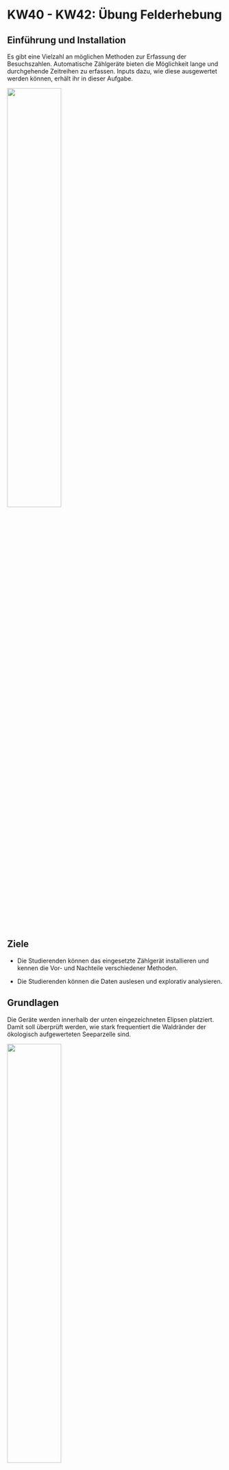 # KW40 - KW42: Übung Felderhebung

## Einführung und Installation

Es gibt eine Vielzahl an möglichen Methoden zur Erfassung der Besuchszahlen. Automatische Zählgeräte bieten die Möglichkeit lange und durchgehende Zeitreihen zu erfassen. Inputs dazu, wie diese ausgewertet werden können, erhält ihr in dieser Aufgabe.


![](images/gruental.jpg){width=50%}

## Ziele

- Die Studierenden können das eingesetzte Zählgerät installieren und kennen die Vor- und Nachteile verschiedener Methoden.

- Die Studierenden können die Daten auslesen und explorativ analysieren.

## Grundlagen

Die Geräte werden innerhalb der unten eingezeichneten Elipsen platziert. Damit soll überprüft werden, wie stark frequentiert die Waldränder der ökologisch aufgewerteten Seeparzelle sind.

![](images/Perimeter_Felderhebung.png){width=50%}

Datenschutz ist ein wichtiges Thema. Die Besuchenden werden über den Zweck der Kameras informiert, die Daten nach der Bearbeitung wieder gelöscht und nicht weitergegeben.

![](images/Begleitzettel_Kamera.png){width=50%}

## Auswertung
__AUFGABE ab dem 12.10.2021__

_Nachdem die Kameras für zwei Wochen im Einsatz standen, sichten wir zusammen die Ergebnisse._

_Da die Anzahl Passagen auf der Seeparzelle keine schöne Auswertung erlauben, arbeiten wir ab jetzt mit einem Datensatz aus dem WPZ. Die Vorteile für euch sind:_

1. ihr habt genügend Daten für die Auswertung mit R und 
2. die Daten sind im selben Format wir für die späteren Aufgaben.

### Aufgabe 1: Vorarbeiten

- Überlegt euch mögliche Darstellungsformen für die __Anzahl Passagen__ und die beobachteten __Aktivitäten__ an den untersuchten Standorten.

- Skizziert eure Ideen mittels Stift und Papier.
 

### Aufgabe 2: Darstellung in R

R bietet sehr viele Optionen zur Analyse und zur Darstellung der Daten. Nehmt bitte den bereitgestellten Datensatz zur Hand und visualisiert eure Ideen mit R. 

Untenstehend sind einige Ideen zur Umsetzung.

```r
### Bibliothek laden

# zuerst muss sie installiert sein:
# install.packages("tidyverse")
library(tidyverse) # Arbeiten mit Datumsformaten

### Datensatz einlesen

# dabei speichere ich ihn gleich unter der Variable "depo" ab.
depo <- read.csv("data/Bsp_Data.csv", sep = ";")

### Datum und Uhrzeit
# das Datum und die Uhrzeit sind in einer Spalte. R liest das als "Buchstaben" ein. Wir definieren es als Datum:
depo$DatumUhrzeit <- as.POSIXct(depo$DatumUhrzeit, format = "%d.%m.%Y %H:%M")
```

```r
### Kennzahlen

#zuerst schaue ich mir jeweils den Aufau und die Kennzahlen zum Datensaz an:
str(depo)

# hat es im Datensatz noch fehlende Werte?
sum(is.na(depo))

# wie viele Personen sind IN das Gebiet gegangen?
sum(depo$Fuss_IN)

# wie viele insgesamt?
# dafür erstellen wir zuerst eine neue Spalte mit der Totalen Anzahl pro Datum und Zeitstempel:
depo$Total = depo$Fuss_IN + depo$Fuss_OUT + depo$Velo_IN + depo$Velo_OUT
# und berechnen nachher die Summe dieser neuen Spalte
sum(depo$Total)
```

```r
# Darstellen der Anzahl Passagen pro Stunde und Tag
plot(x = depo$DatumUhrzeit, y = depo$Total,
     pch = 21,  # Form
     cex = 1.5, # Grösse
     bg="blue") # Füllung
```

```r
# Darstellung der verschiedenen Nutzergruppen
slieces <- c(sum(depo$Fuss_IN), sum(depo$Fuss_OUT), sum(depo$Velo_IN), sum(depo$Velo_OUT))
lbls <- c("Fuss_IN", "Fuss_OUT", "Velo_IN", "Velo_OUT") 
pie(slieces, labels = lbls)
```

### Aufgabe 3: für Fortgeschrittene

Die Anzahl Passagen pro Zählstelle können nicht nur als statische Diagramme dargestellt werden. R ist auch ein GIS! Hier seht ihr, wie mit R interaktive Karten gestaltet werden können.

```r
# zuerst berechnen wir mit der Bibliothek tidyverse das Total pro Standort
total_Standort <- depo %>% 
  group_by(Standort, lon, lat) %>% 
  summarise(Total = sum(Total))

# dann überführen wir den Datensatz in ein räumliches Format 
# (Hinweis: dafür muss die Bibliothes "sf" installiert sein)
total_Standort <- sf::st_as_sf(total_Standort, 
                         coords = c("lon", "lat"),
                         crs = 2056)

# Transformiere die CH1903 Koordinaten in WGS84
total_Standort <- sf::st_transform(total_Standort, crs = 4326)

# Plotte nun eine interaktive Karte
# install.packages("tmap")
library(tmap)

# setze den Modus auf Interaktiv
current.mode <- tmap_mode("view") 

# plotte
tm_basemap(server = c(Topo = "Esri.WorldTopoMap",
                      Ortho = "Esri.WorldImagery",
                      OSM = "OpenStreetMap.HOT"))+
  tm_shape(total_Standort)+
  tm_bubbles(size = "Total", border.col = "black", col = "red", scale = 5, alpha = 0.5)
```